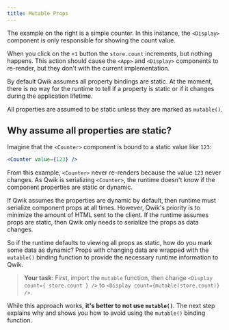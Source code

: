```yaml
---
title: Mutable Props
---
```


The example on the right is a simple counter. In this instance, the `<Display>` component is only responsible for showing the count value.

When you click on the `+1` button the `store.count` increments, but nothing happens. This action should cause the `<App>` and `<Display>` components to re-render, but they don't with the current implementation.

By default Qwik assumes all property bindings are static. At the moment, there is no way for the runtime to tell if a property is static or if it changes during the application lifetime.

All properties are assumed to be static unless they are marked as `mutable()`.

## Why assume all properties are static?

Imagine that the `<Counter>` component is bound to a static value like `123`:

```jsx
<Counter value={123} />
```

From this example, `<Counter>` never re-renders because the value `123` never changes. As Qwik is serializing `<Counter>`, the runtime doesn't know if the component properties are static or dynamic.

If Qwik assumes the properties are dynamic by default, then runtime must serialize component props at all times. However, Qwik's priority is to minimize the amount of HTML sent to the client. If the runtime assumes props are static, then Qwik only needs to serialize the props as data changes.

So if the runtime defaults to viewing all props as static, how do you mark some data as dynamic? Props with changing data are wrapped with the `mutable()` binding function to provide the necessary runtime information to Qwik.

> **Your task**: First, import the `mutable` function, then change `<Display count={ store.count } />` to `<Display count={mutable(store.count)} />`.

While this approach works, **it's better to not use `mutable()`**. The next step explains why and shows you how to avoid using the `mutable()` binding function.